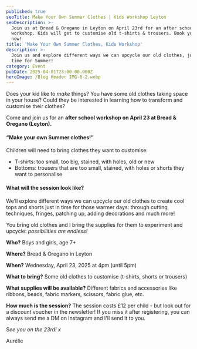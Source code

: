```yaml
---
published: true
seoTitle: Make Your Own Summer Clothes | Kids Workshop Leyton
seoDescription: >-
  Join us at Bread & Oregano in Leyton on April 23rd for an after school
  workshop. Kids will get to customise old t-shirts & trousers. Book your space
  now!
title: 'Make Your Own Summer Clothes, Kids Workshop'
description: >-
  Join us and explore different ways we can upcycle our old clothes, just in
  time for Summer!
category: Event
pubDate: 2025-04-01T23:00:00.000Z
heroImage: /Blog Header IMG-6-2.webp
---
```


Does your kid like to *make* things? You have some old clothes taking space in your house? Could they be interested in learning how to transform and customise their clothes?

Come and join us for an **after school workshop on April 23 at Bread & Oregano (Leyton).**

<ButtonComponent url="https://www.eventbrite.com/e/make-your-own-summer-clothes-eco-fashion-kids-workshop-tickets-1309797572799?aff=oddtdtcreator" label="Book on Eventbrite" />

#### “Make your own Summer clothes!”

Children will need to bring clothes they want to customise:

* T-shirts: too small, too big, stained, with holes, old or new
* Bottoms: trousers that are too small, stained, with holes or shorts they want to personalise

#### What will the session look like?

We’ll explore different ways we can upcycle our old clothes to create cool tops and shorts just in time for those warmer days: through cutting techniques, fringes, patching up, adding decorations and much more! 

You bring old clothes and I bring the supplies for them to experiment and upcycle: *possibilities are endless!*

**Who?** Boys and girls, age 7+

**Where?** Bread & Oregano in Leyton

**When?** Wednesday, April 23, 2025 at 4pm (until 5pm)

**What to bring?** Some old clothes to customise (t-shirts, shorts or trousers)

**What supplies will be available?** Different fabrics and accessories like ribbons, beads, fabric markers, scissors, fabric glue, etc.

**How much is the session?** The session costs £12 per child - but look out for a discount voucher in the newsletter! If you miss it after registering, you can always send me a DM on Instagram and I'll send it to you.

S*ee you on the 23rd! x*

Aurélie

